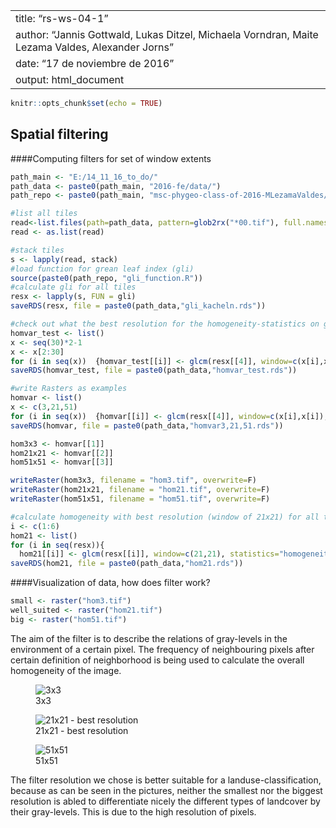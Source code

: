 
---
title: "rs-ws-04-1"
author: "Jannis Gottwald, Lukas Ditzel, Michaela Vorndran, Maite Lezama Valdes, Alexander Jorns"
date: "17 de noviembre de 2016"
output: html_document
---

```r
knitr::opts_chunk$set(echo = TRUE)
```

## Spatial filtering

####Computing filters for set of window extents

```r
path_main <- "E:/14_11_16_to_do/"
path_data <- paste0(path_main, "2016-fe/data/")
path_repo <- paste0(path_main, "msc-phygeo-class-of-2016-MLezamaValdes/remote-sensing/rs-ws-04-1/")

#list all tiles
read<-list.files(path=path_data, pattern=glob2rx("*00.tif"), full.names=TRUE)
read <- as.list(read)

#stack tiles
s <- lapply(read, stack)
#load function for grean leaf index (gli)
source(paste0(path_repo, "gli_function.R"))
#calculate gli for all tiles
resx <- lapply(s, FUN = gli)
saveRDS(resx, file = paste0(path_data,"gli_kacheln.rds"))

#check out what the best resolution for the homogeneity-statistics on glcm might be
homvar_test <- list()
x <- seq(30)*2-1
x <- x[2:30]
for (i in seq(x))  {homvar_test[[i]] <- glcm(resx[[4]], window=c(x[i],x[i]),statistics="homogeneity")}
saveRDS(homvar_test, file = paste0(path_data,"homvar_test.rds"))

#write Rasters as examples
homvar <- list()
x <- c(3,21,51)
for (i in seq(x))  {homvar[[i]] <- glcm(resx[[4]], window=c(x[i],x[i]),statistics="homogeneity")}
saveRDS(homvar, file = paste0(path_data,"homvar3,21,51.rds"))

hom3x3 <- homvar[[1]]
hom21x21 <- homvar[[2]]
hom51x51 <- homvar[[3]]

writeRaster(hom3x3, filename = "hom3.tif", overwrite=F)
writeRaster(hom21x21, filename = "hom21.tif", overwrite=F)
writeRaster(hom51x51, filename = "hom51.tif", overwrite=F)

#calculate homogeneity with best resolution (window of 21x21) for all tiles
i <- c(1:6)
hom21 <- list()
for (i in seq(resx)){
  hom21[[i]] <- glcm(resx[[i]], window=c(21,21), statistics="homogeneity")}
saveRDS(hom21, file = paste0(path_data,"hom21.rds"))
```

####Visualization of data, how does filter work?

```r
small <- raster("hom3.tif")
well_suited <- raster("hom21.tif")
big <- raster("hom51.tif")
```
The aim of the filter is to describe the relations of gray-levels in the 
environment of a certain pixel. The frequency of neighbouring pixels after 
certain definition of neighborhood is being used to calculate the overall
homogeneity of the image. 


![3x3](E:\14_11_16_to_do/2016-fe/data/hom3.JPG)

![21x21 - best resolution](E:\14_11_16_to_do/2016-fe/data/hom21.JPG)

![51x51](E:\14_11_16_to_do/2016-fe/data/hom51.JPG)

The filter resolution we chose is better suitable for a landuse-classification, 
because as can be seen in the pictures, neither the smallest nor the 
biggest resolution is abled to differentiate nicely the different types of 
landcover by their gray-levels. This is due to the high resolution of pixels.

